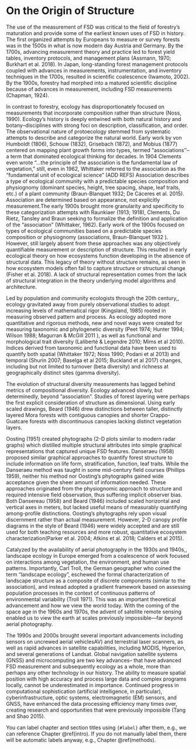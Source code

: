 # On the Origin of Structure {#intro}

The use of the measurement of FSD was critical to the field of forestry’s maturation and provide some of the earliest known uses of FSD in history. The first organized attempts by Europeans to measure or survey forests was in the 1500s in what is now modern day Austria and Germany. By the 1700s, advancing measurement theory and practice led to forest yield tables, inventory protocols, and management plans (Assmann, 1970; Burkhart et al. 2018).  In Japan,   long-standing forest management protocols coupled with advances in measurements, instrumentation, and inventory techniques in the 1700s, resulted in scientific coalescence (Iwamoto, 2002). By the 1900s, forestry had morphed into a matured scientific discipline  because of advances in measurement, including FSD measurements (Chapman, 1924).

In contrast to forestry, ecology has disproportionately focused on measurements that incorporate composition rather than structure (Noss, 1990). Ecology’s history is deeply entwined with both natural history and botany--disciplines with strong foci on description, classification, and order. The observational nature of protoecology stemmed from systematic attempts to describe and categorize the natural world. Early work by von Humboldt (1806), Schouw (1832), Grisebach (1872), and Mobius (1877) centered on mapping plant growth forms into types, termed “associations''--a term that dominated ecological thinking for decades. In 1904 Clements even wrote “...the principle of the association is the fundamental law of vegetation,” still, even in 1962, Whittaker referred to the association as the “fundamental unit of ecological science”  (ADD REFS)
Association describes a type of ecological community with a predictable species composition and physiognomy (dominant species, height, tree spacing, shape, leaf traits, etc.) of a plant community (Braun-Blanquet 1932; De Cáceres et al. 2015). Association are determined based on appearance, not explicitly measurement.The early 1900s brought more granularity and specificity to these categorization attempts with Raunkiaer (1913; 1918), Clements, Du Rietz, Tansley and Braun seeking to formalize the definition and application of the “association” (Whittaker, 1962).  Early work of the 1900s focused on types of ecological communities based on a predictable species composition or physiognomy (associations, Braun-Blanquet 1932 ).  However, still largely absent from these approaches was any objectively quantifiable measurement or description of structure. This resulted in early ecological theory on how ecosystems function developing in the absence of structural data. This legacy of theory without structure remains,  as seen in how ecosystem models often fail to capture structure or structural change (Fisher et al. 2018). A lack of structural representation comes from the lack of structural integration in the theory underlying model algorithms and architecture.

Led by population and community ecologists through  the 20th century,, ecology gravitated away from purely observational studies to adopt increasing levels of mathematical rigor (Kingsland, 1985) rooted in measuring observed pattern and process. As ecology adopted more quantitative and rigorous methods, new and novel ways were created for measuring taxonomic and phylogenetic diversity (Peet 1974; Hunter 1994; Wilson 1988; Magurran & McGill 2011 ), as well as functional and morphological trait diversity (Laliberté & Legendre 2010; Mims et al 2010). Indices derived from taxonomic and functional data have been used to quantify both spatial (Whittaker 1972; Noss 1990; Podani et al 2013) and temporal (Shurin 2007; Baselga et al 2015; Buckland et al 2017) changes, including but not limited to turnover (beta diversity) and richness at geographically distinct sites (gamma diversity).

The evolution of structural diversity measurements has lagged behind metrics of compositional diversity. Ecology advanced slowly, but determinedly, beyond “association”. Studies of forest layering were perhaps the first explicit consideration of structure as dimensional. Using early scaled drawings, Beard (1946) drew distinctions between taller, distinctly layered Mora forests with contiguous canopies and shorter Crappo-Guatcare forests with discontinuous canopies lacking distinct vegetation layers. 

Oosting (1951) created phytographs (2-D plots similar to modern radar graphs) which distilled multiple structural attributes into simple graphical representations that captured unique FSD features. Danseraeu (1958) proposed similar graphical approaches to quantify forest structure to include information on life form, stratification, function, leaf traits. While the Danseraeu method was taught in some mid-century field courses (Phillips 1959), neither his method nor Oosting’s phytographs gained wide acceptance given the sheer amount of information needed. These approaches originated from the physiognomic approach to structure and required intensive field observation, thus suffering implicit observer bias.  Both Dansereau (1958) and Beard (1946) included scaled horizontal and vertical axes in meters, but lacked useful means of measurably quantifying among-profile distinctions. Oosting’s phytographs rely upon visual discernment rather than actual measurement. However, 2-D canopy profile diagrams in the style of Beard (1946) were widely accepted and are still used for both teaching resources and more robust, quantitative ecosystem characterization(Parker et al. 2004; Atkins et al. 2018; Calders et al 2015). 

Catalyzed by the availability of aerial photography in the 1930s and 1940s,, landscape ecology in Europe emerged from a coalescence of work focused on interactions among vegetation, the environment, and human use patterns. Importantly, Carl Troll, the German geographer who coined the term “landscape ecology”, eschewed the formal characterization of landscape structure as a composite of discrete components (similar to the association), and instead adopted a gradient framework based on assessing population processes in the context of continuous patterns of environmental variability (Troll 1971). This was an important theoretical advancement and how we view the world today. With the coming of the space age in the 1960s and 1970s, the advent of satellite remote sensing enabled us to view the earth at scales previously impossible—far beyond aerial photography. 

The 1990s and 2000s brought several important advancements including sensors on uncrewed aerial vehiclesAV) and terrestrial laser scanners, as well as rapid advances in satellite capabilities, including MODIS, Hyperion, and several generations of Landsat.  Global navigation satellite systems (GNSS) and microcomputing are two key advances-- that have advanced FSD measurement and subsequently ecology as a whole, more than perhaps any other technology in our history. The ability to measure spatial position with high accuracy and process large data and complex programs locally, cannot be underestimated in importance. Continued progress in computational sophistication (artificial intelligence, in particular), cyberinfrastructure, optic systems, electromagnetic (EM) sensors, and GNSS, have enhanced the data processing efficiency many times over, creating research and opportunities that were previously impossible (Tang and Shao 2015). 

You can label chapter and section titles using `{#label}` after them, e.g., we can reference Chapter \@ref(intro). If you do not manually label them, there will be automatic labels anyway, e.g., Chapter \@ref(methods).

